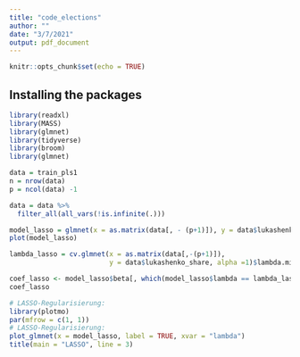 ```yaml
---
title: "code_elections"
author: ""
date: "3/7/2021"
output: pdf_document
---
```


```r
knitr::opts_chunk$set(echo = TRUE)
```

## Installing the packages 


```r
library(readxl)
library(MASS)
library(glmnet)
library(tidyverse)
library(broom)
library(glmnet)
```

```r
data = train_pls1
n = nrow(data)
p = ncol(data) -1

data = data %>% 
  filter_all(all_vars(!is.infinite(.)))

model_lasso = glmnet(x = as.matrix(data[, - (p+1)]), y = data$lukashenko_share, alpha =1)
plot(model_lasso)
```


```r
lambda_lasso = cv.glmnet(x = as.matrix(data[,-(p+1)]),
                         y = data$lukashenko_share, alpha =1)$lambda.min

coef_lasso <- model_lasso$beta[, which(model_lasso$lambda == lambda_lasso)]
coef_lasso

# LASSO-Regularisierung:
library(plotmo)
par(mfrow = c(1, 1))
# LASSO-Regularisierung:
plot_glmnet(x = model_lasso, label = TRUE, xvar = "lambda")
title(main = "LASSO", line = 3)
```

